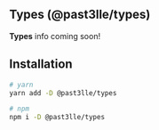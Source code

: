 ## Types (@past3lle/types)

**Types** info coming soon!

## Installation
```bash
# yarn
yarn add -D @past3lle/types

# npm
npm i -D @past3lle/types
```